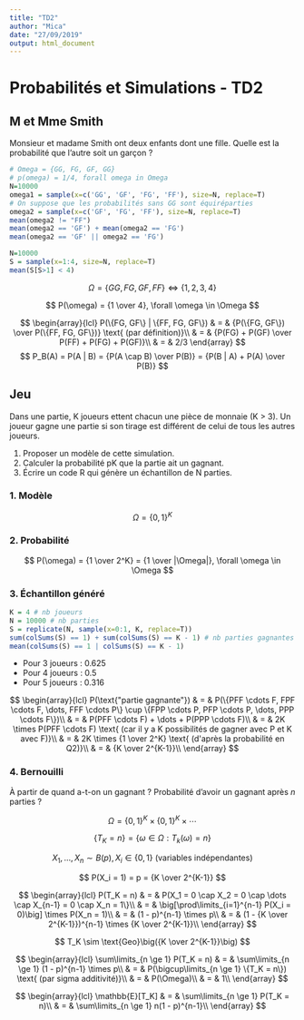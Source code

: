 ```yaml
---
title: "TD2"
author: "Mica"
date: "27/09/2019"
output: html_document
---
```


# Probabilités et Simulations - TD2

## M et Mme Smith

Monsieur et madame Smith ont deux enfants dont une fille. Quelle est la probabilité que l'autre soit un garçon ?

```r
# Omega = {GG, FG, GF, GG}
# p(omega) = 1/4, forall omega in Omega
N=10000
omega1 = sample(x=c('GG', 'GF', 'FG', 'FF'), size=N, replace=T)
# On suppose que les probabilités sans GG sont équiréparties
omega2 = sample(x=c('GF', 'FG', 'FF'), size=N, replace=T)
mean(omega2 != "FF")
mean(omega2 == 'GF') + mean(omega2 == 'FG')
mean(omega2 == 'GF' || omega2 == 'FG')
```

```r
N=10000
S = sample(x=1:4, size=N, replace=T)
mean(S[S>1] < 4)
```

$$
\Omega = \{GG, FG, GF, FF\} \Leftrightarrow \{1, 2, 3, 4\}
$$

$$
P(\omega) = {1 \over 4}, \forall \omega \in \Omega
$$

$$
\begin{array}{lcl}
P(\{FG, GF\} | \{FF, FG, GF\}) & = & {P(\{FG, GF\}) \over P(\{FF, FG, GF\})} \text{ (par définition)}\\
& = & {P(FG) + P(GF) \over P(FF) + P(FG) + P(GF)}\\
& = & 2/3
\end{array}
$$
$$
P_B(A) = P(A | B) = {P(A \cap B) \over P(B)} = {P(B | A) + P(A) \over P(B)}
$$

## Jeu

Dans une partie, K joueurs ettent chacun une pièce de monnaie (K > 3).
Un joueur gagne une partie si son tirage est différent de celui de tous les autres joueurs.

1. Proposer un modèle de cette simulation.
2. Calculer la probabilité pK que la partie ait un gagnant.
3. Écrire un code R qui génère un échantillon de N parties.

### 1. Modèle

$$
\Omega = \{0, 1\}^K
$$

### 2. Probabilité

$$
P(\omega) = {1 \over 2^K} = {1 \over |\Omega|}, \forall \omega \in \Omega
$$

### 3. Échantillon généré

```r
K = 4 # nb joueurs
N = 10000 # nb parties
S = replicate(N, sample(x=0:1, K, replace=T))
sum(colSums(S) == 1) + sum(colSums(S) == K - 1) # nb parties gagnantes
mean(colSums(S) == 1 | colSums(S) == K - 1)
```

- Pour 3 joueurs : 0.625
- Pour 4 joueurs : 0.5
- Pour 5 joueurs : 0.316

$$
\begin{array}{lcl}
P(\text{"partie gagnante"}) & = & P(\{PFF \cdots F, FPF \cdots F, \dots, FFF \cdots P\} \cup \{FPP \cdots P, PFP \cdots P, \dots, PPP \cdots F\})\\
& = & P(PFF \cdots F) + \dots + P(PPP \cdots F)\\
& = & 2K \times P(PFF \cdots F) \text{ (car il y a K possibilités de gagner avec P et K avec F)}\\
& = & 2K \times {1 \over 2^K} \text{ (d'après la probabilité en Q2)}\\
& = & {K \over 2^{K-1}}\\
\end{array}
$$

### 4. Bernouilli

À partir de quand a-t-on un gagnant ? Probabilité d'avoir un gagnant après $n$ parties ?

$$
\Omega = \{0, 1\}^K \times \{0, 1\}^K \times \cdots
$$

$$
\{T_K = n\} = \{\omega \in \Omega : T_k(\omega) = n\}
$$

$$
X_1, \dots, X_n \sim B(p), X_i \in \{0, 1\} \text{ (variables indépendantes)}
$$

$$
P(X_i = 1) = p = {K \over 2^{K-1}}
$$

$$
\begin{array}{lcl}
P(T_K = n) & = & P(X_1 = 0 \cap X_2 = 0 \cap \dots \cap X_{n-1} = 0 \cap X_n = 1\}\\
& = & \big[\prod\limits_{i=1}^{n-1} P(X_i = 0)\big] \times P(X_n = 1)\\
& = & (1 - p)^{n-1} \times p\\
& = & (1 - {K \over 2^{K-1}})^{n-1} \times {K \over 2^{K-1}}\\
\end{array}
$$

$$
T_K \sim \text{Geo}\big({K \over 2^{K-1}}\big)
$$

$$
\begin{array}{lcl}
\sum\limits_{n \ge 1} P(T_K = n) & = & \sum\limits_{n \ge 1} (1 - p)^{n-1} \times p\\
& = & P(\bigcup\limits_{n \ge 1} \{T_K = n\}) \text{ (par sigma additivité)}\\
& = & P(\Omega)\\
& = & 1\\
\end{array}
$$

$$
\begin{array}{lcl}
\mathbb{E}[T_K] & = & \sum\limits_{n \ge 1} P(T_K = n)\\
& = & \sum\limits_{n \ge 1} n(1 - p)^{n-1}\\
\end{array}
$$